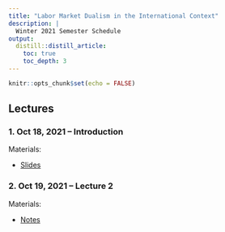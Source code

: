 ```yaml
---
title: "Labor Market Dualism in the International Context"
description: | 
  Winter 2021 Semester Schedule
output:
  distill::distill_article:
    toc: true
    toc_depth: 3
---
```


```r
knitr::opts_chunk$set(echo = FALSE)
```

## Lectures

### 1. Oct 18, 2021 -- Introduction

<p class="nospace">Materials:</p>

- [Slides](slides/Dual-Market-OECD/Labor-Market-Dualism-OECD.html) 


### 2. Oct 19, 2021 -- Lecture 2

<p class="nospace">Materials:</p>

- [Notes](posts/lecture-2/) 

